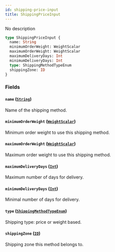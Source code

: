 ```yaml
---
id: shipping-price-input
title: ShippingPriceInput
---
```


No description

```graphql
type ShippingPriceInput {
  name: String
  minimumOrderWeight: WeightScalar
  maximumOrderWeight: WeightScalar
  maximumDeliveryDays: Int
  minimumDeliveryDays: Int
  type: ShippingMethodTypeEnum
  shippingZone: ID
}
```

### Fields

#### `name` ([`String`](/api-reference/scalars/string.mdx))

Name of the shipping method.

#### `minimumOrderWeight` ([`WeightScalar`](/api-reference/scalars/weight-scalar.mdx))

Minimum order weight to use this shipping method.

#### `maximumOrderWeight` ([`WeightScalar`](/api-reference/scalars/weight-scalar.mdx))

Maximum order weight to use this shipping method.

#### `maximumDeliveryDays` ([`Int`](/api-reference/scalars/int.mdx))

Maximum number of days for delivery.

#### `minimumDeliveryDays` ([`Int`](/api-reference/scalars/int.mdx))

Minimal number of days for delivery.

#### `type` ([`ShippingMethodTypeEnum`](/api-reference/enums/shipping-method-type-enum.mdx))

Shipping type: price or weight based.

#### `shippingZone` ([`ID`](/api-reference/scalars/id.mdx))

Shipping zone this method belongs to.
